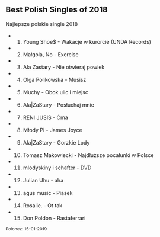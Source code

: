 ## Best Polish Singles of 2018

Najlepsze polskie single 2018

- 1. Young Shoe$ - Wakacje w kurorcie (UNDA Records)
- 2. Małgola, No - Exercise
- 3. Ala Zastary - Nie otwieraj powiek
- 4. Olga Polikowska - Musisz
- 5. Muchy - Obok ulic i miejsc
- 6. Ala|ZaStary - Posłuchaj mnie
- 7. RENI JUSIS - Ćma
- 8. Młody Pi - James Joyce
- 9. Ala|ZaStary - Gorzkie Lody
- 10. Tomasz Makowiecki - Najdłuższe pocałunki w Polsce
- 11. mlodyskiny i schafter - DVD
- 12. Julian Uhu - aha
- 13. agus music - Piasek
- 14. Rosalie. - Ot tak
- 15. Don Poldon - Rastaferrari

<small>
Polonez: 15-01-2019
</small>
